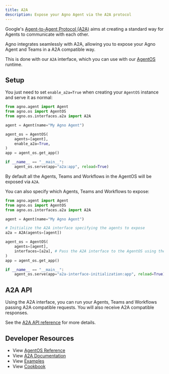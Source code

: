 ```yaml
---
title: A2A
description: Expose your Agno Agent via the A2A protocol
---
```


Google's [Agent-to-Agent Protocol (A2A)](https://a2a-protocol.org/latest/topics/what-is-a2a/) aims at creating a standard way for Agents to communicate with each other.

Agno integrates seamlessly with A2A, allowing you to expose your Agno Agent and Teams in a A2A compatible way.

This is done with our `A2A` interface, which you can use with our [AgentOS](/agent-os/introduction) runtime.

## Setup

You just need to set `enable_a2a=True` when creating your `AgentOS` instance and serve it as normal:

```python a2a_agentos.py
from agno.agent import Agent
from agno.os import AgentOS
from agno.os.interfaces.a2a import A2A

agent = Agent(name="My Agno Agent")

agent_os = AgentOS(
    agents=[agent],
    enable_a2a=True,
)
app = agent_os.get_app()

if __name__ == "__main__":
    agent_os.serve(app="a2a:app", reload=True)
```

By default all the Agents, Teams and Workflows in the AgentOS will be exposed via `A2A`.

You can also specify which Agents, Teams and Workflows to expose:

```python a2a-interface-initialization.py
from agno.agent import Agent
from agno.os import AgentOS
from agno.os.interfaces.a2a import A2A

agent = Agent(name="My Agno Agent")

# Initialize the A2A interface specifying the agents to expose
a2a = A2A(agents=[agent])

agent_os = AgentOS(
    agents=[agent],
    interfaces=[a2a], # Pass the A2A interface to the AgentOS using the `interfaces` parameter
)
app = agent_os.get_app()

if __name__ == "__main__":
    agent_os.serve(app="a2a-interface-initialization:app", reload=True)
```

## A2A API

Using the A2A interface, you can run your Agents, Teams and Workflows passing A2A compatible requests. You will also receive A2A compatible responses.

See the [A2A API reference](/reference-api/schema/interfaces/a2a/stream) for more details.

## Developer Resources

- View [AgentOS Reference](/reference/agent-os/agent-os)
- View [A2A Documentation](https://a2a-protocol.org/latest/)
- View [Examples](/examples/agent-os/a2a)
- View [Cookbook](https://github.com/agno-agi/agno/tree/main/cookbook/agent_os/interfaces/a2a)